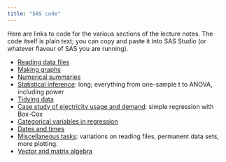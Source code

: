 ```yaml
---
title: "SAS code"
---
```



Here are links to code for the various sections of the lecture notes. The code itself is plain text; you can copy and paste it into SAS Studio (or whatever flavour of SAS you are running).

- [Reading data files](readfile.sas)
- [Making graphs](graphs.sas)
- [Numerical summaries](numsum.sas)
- [Statistical inference](inference.sas): long; everything from one-sample t to ANOVA, including power
- [Tidying data](tidying.sas)
- [Case study of electricity usage and demand](case1.sas): simple regression with Box-Cox
- [Categorical variables in regression](catreg.sas)
- [Dates and times](datetime.sas)
- [Miscellaneous tasks](miscellanea.sas): variations on reading files, permanent data sets, more plotting.
- [Vector and matrix algebra](vecmat.sas)